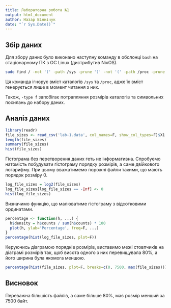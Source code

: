 ```yaml
---
title: Лабораторна робота №1
output: html_document
author: Назар Віннічук
date: "`r Sys.Date()`"
---
```


## Збір даних

Для збору даних було виконано наступну команду в оболонці `bash` на стаціонарному ПК з ОС Linux (дистрибутив NixOS).

```bash
sudo find / -not '(' -path /sys -prune ')' -not '(' -path /proc -prune ')' -type f -printf '%s\n' > lab-1.data
```

Ця команда ігнорує вміст каталогів `/sys` та `/proc`, адже їх вміст генерується лише в момент читання з них.

Також, `-type f` запобігає потрапляння розмірів каталогів та символьних посилань до набору даних.

## Аналіз даних

```r
library(readr)
file_sizes <- read_csv('lab-1.data', col_names=F, show_col_types=F)$X1
length(file_sizes)
summary(file_sizes)
hist(file_sizes)
```

Гістограма без перетворення даних геть не інформативна.
Спробуємо натомість побудувати гістограму
порядку розмірів, а саме двійкового логарифму. 
При цьому вважатимемо порожні файли такими, що мають порядок розміру 0.

```r
log_file_sizes = log2(file_sizes)
log_file_sizes[log_file_sizes == -Inf] <- 0
hist(log_file_sizes)
```

Визначимо функцію, що малюватиме гістограму з відсотковими ординатами.

```r
percentage <- function(h, ...) {
  h$density = h$counts / sum(h$counts) * 100
  plot(h, ylab='Percentage', freq=F, ...)
}
percentage(hist(log_file_sizes, plot=F))
```

Керуючись діаграмою порядків розмірів, виставимо межі стовпчиків на діаграмі розмірів так, щоб висота одного з них перевищувала 80%, а його ширина була якомога меншою.

```r
percentage(hist(file_sizes, plot=F, breaks=c(0, 7500, max(file_sizes))), xlim=c(0, 10000))
```

## Висновок

Переважна більшість файлів, а саме більше 80%, має розмір менший за 7500 байт.